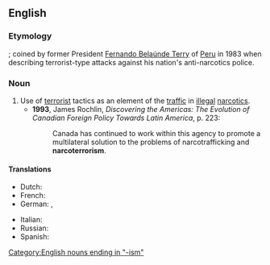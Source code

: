 ==English==
{{wikipedia}}

===Etymology===
{{prefix|narco|terrorism}}; coined by former President [[w:Fernando Belaúnde Terry|Fernando Belaúnde Terry]] of [[Peru]] in 1983 when describing terrorist-type attacks against his nation's anti-narcotics police.

===Noun===
{{en-noun|-}}

# Use of [[terrorist]] tactics as an element of the [[traffic]] in [[illegal]] [[narcotic]]s.
#* '''1993''', James Rochlin, ''Discovering the Americas: The Evolution of Canadian Foreign Policy Towards Latin America'', p. 223:
#*: Canada has continued to work within this agency to promote a multilateral solution to the problems of narcotrafficking and '''narcoterrorism'''.

====Translations====
{{trans-top|terrorism as a factor in narcotrafficking}}
* Dutch: {{t+|nl|narcoterrorisme}}
* French: {{t|fr|narcoterrorisme|m}}
* German: {{t|de|Drogenterrorismus|m}}, {{t|de|Narcoterrorismus|m}}
{{trans-mid}}
* Italian: {{t|it|narcoterrorismo|m}}
* Russian: {{t|ru|наркотерроризм|m|tr=narkoterrorízm|sc=Cyrl}}
* Spanish: {{t|es|narcoterrorismo|m}}
{{trans-bottom}}

[[Category:English nouns ending in "-ism"]]